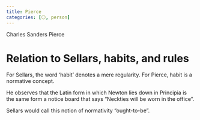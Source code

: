 ```yaml
---
title: Pierce
categories: [⚪, person]
---
```


Charles Sanders Pierce

# Relation to Sellars, habits, and rules
For Sellars, the word 'habit' denotes a mere regularity. For Pierce, habit is a 
normative concept. 

He observes that the Latin form in which Newton lies down in Principia is the 
same form a notice board that says "Neckties will be worn in the office".

Sellars would call this notion of normativity "ought-to-be".
